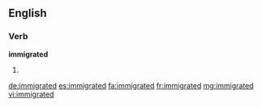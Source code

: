 ==English==

===Verb===
'''immigrated'''

# {{en-past of|immigrate}}

[[de:immigrated]]
[[es:immigrated]]
[[fa:immigrated]]
[[fr:immigrated]]
[[mg:immigrated]]
[[vi:immigrated]]